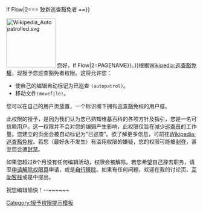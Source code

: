 {{{{{|safesubst:}}}If Flow|2===  致新巡查豁免者 ==}}

[[File:Wikipedia_Autopatrolled.svg|right|130px]]
您好，{{{{{|safesubst:}}}If Flow|2={{{{{|safesubst:}}}PAGENAME}}。}}根据[[Wikipedia:巡查豁免權]]，现授予您巡查豁免者权限。这将允许您：
*使自己的编辑自动标记为已巡查 <code>(autopatrol)</code>。
*移动文件<code>(movefile)</code>。

您可以在自己的用户页放置{{tl|User wikipedia/autoreviewer}}，一个标识阁下拥有巡查豁免权的用户框。

此权限的授予，是因为我们认为您已熟知维基百科的各项方针及指引，您是一名可信赖用户。这一权限并不会对您的编辑产生影响，此权限仅旨在减少[[Wikipedia:新页面巡查|巡查员]]的工作量。您建立的页面会被自动标记为“已巡查”。欲了解更多信息，可前往[[Wikipedia:巡查豁免权]]。若您（最好永不发生）有滥用权限的嫌疑，您的权限可能被[[Wikipedia:申请解除权限|剥夺]]，甚至您会遭[[Wikipedia:封禁方针|封禁]]。

如果您超过6个月没有任何编辑活动，权限会被解除。若您希望自己辞去职务，请至[[Wikipedia:申请解除权限|申请解除权限頁]]申请，或是[[Special:用户权限|自行移除]]。如果有任何问题，欢迎在我的讨论页、[[Wikipedia:互助客栈/求助|互助客栈]]或是{{IRC|wikipedia-zh}}中提出。

祝您编辑愉快！--~~<includeonly>~~</includeonly><noinclude>~~</noinclude>
<!-- Template:Autopatrolgranted -->
<noinclude>[[Category:授予权限提示模板]]</noinclude>